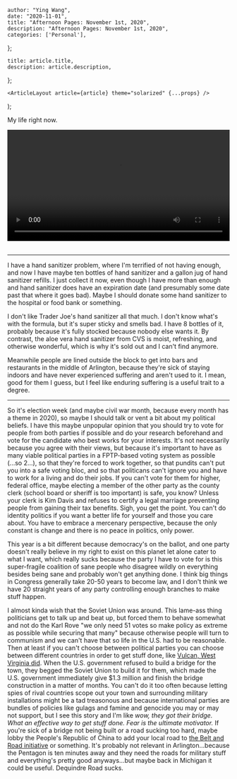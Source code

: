 

    author: "Ying Wang",
    date: "2020-11-01",
    title: "Afternoon Pages: November 1st, 2020",
    description: "Afternoon Pages: November 1st, 2020",
    categories: ['Personal'],
};

    title: article.title,
    description: article.description,
};

    <ArticleLayout article={article} theme="solarized" {...props} />
);


My life right now.

<!-- https://stackoverflow.com/a/26276254 -->

<video style="width: 100%; width: -moz-available; width: -webkit-fill-available;
    width: fill-available; max-width: 100%;" controls> <source
    src="/video/general/covid.mp4" type="video/mp4"> Your browser does not
support HTML5 video. </video> <br/> <br/>

---

I have a hand sanitizer problem, where I'm terrified of not having enough, and
now I have maybe ten bottles of hand sanitizer and a gallon jug of hand
sanitizer refills. I just collect it now, even though I have more than enough
and hand sanitizer does have an expiration date (and presumably some date past
that where it goes bad). Maybe I should donate some hand sanitizer to the
hospital or food bank or something.

I don't like Trader Joe's hand sanitizer all that much. I don't know what's with
the formula, but it's super sticky and smells bad. I have 8 bottles of it,
probably because it's fully stocked because nobody else wants it. By contrast,
the aloe vera hand sanitizer from CVS is moist, refreshing, and otherwise
wonderful, which is why it's sold out and I can't find anymore.

Meanwhile people are lined outside the block to get into bars and restaurants in
the middle of Arlington, because they're sick of staying indoors and have never
experienced suffering and aren't used to it. I mean, good for them I guess, but
I feel like enduring suffering is a useful trait to a degree.

---

So it's election week (and maybe civil war month, because every month has a
theme in 2020), so maybe I should talk or vent a bit about my political beliefs.
I have this maybe unpopular opinion that you should try to vote for people from
both parties if possible and do your research beforehand and vote for the
candidate who best works for your interests. It's not necessarily because you
agree with their views, but because it's important to have as many viable
political parties in a FPTP-based voting system as possible (...so 2...), so
that they're forced to work together, so that pundits can't put you into a safe
voting bloc, and so that politicans can't ignore you and have to work for a
living and do their jobs. If you can't vote for them for higher, federal office,
maybe electing a member of the other party as the county clerk (school board or
sheriff is too important) is safe, you know? Unless your clerk is Kim Davis and
refuses to certify a legal marriage preventing people from gaining their tax
benefits. Sigh, you get the point. You can't do identity politics if you want a
better life for yourself and those you care about. You have to embrace a
mercenary perspective, because the only constant is change and there is no peace
in politics, only power.

This year is a bit different because democracy's on the ballot, and one party
doesn't really believe in my right to exist on this planet let alone cater to
what I want, which really sucks because the party I have to vote for is this
super-fragile coalition of sane people who disagree wildly on everything besides
being sane and probably won't get anything done. I think big things in Congress
generally take 20-50 years to become law, and I don't think we have 20 straight
years of any party controlling enough branches to make stuff happen.

I almost kinda wish that the Soviet Union was around. This lame-ass thing
politicians get to talk up and beat up, but forced them to behave somewhat and
not do the Karl Rove "we only need 51 votes so make policy as extreme as
possible while securing that many" because otherwise people will turn to
communism and we can't have that so life in the U.S. had to be reasonable. Then
at least if you can't choose between political parties you can choose between
different countries in order to get stuff done, like [Vulcan, West Virginia
did](https://news.google.com/newspapers?id=0g0wAAAAIBAJ&sjid=sgUEAAAAIBAJ&pg=2235%2C462258).
When the U.S. government refused to build a bridge for the town, they begged the
Soviet Union to build it for them, which made the U.S. government immediately
give $1.3 million and finish the bridge construction in a matter of months. You
can't do it too often because letting spies of rival countries scope out your
town and surrounding military installations might be a tad treasonous and
because international parties are bundles of policies like gulags and famine and
genocide you may or may not support, but I see this story and I'm like _wow,
they got their bridge. What an effective way to get stuff done. Fear is the
ultimate motivator._ If you're sick of a bridge not being built or a road
sucking too hard, maybe lobby the People's Republic of China to add your local
road to [the Belt and Road
initiative](https://en.wikipedia.org/wiki/Belt_and_Road_Initiative) or
something. It's probably not relevant in Arlington...because the Pentagon is ten
minutes away and they need the roads for military stuff and everything's pretty
good anyways...but maybe back in Michigan it could be useful. Dequindre Road
sucks.
